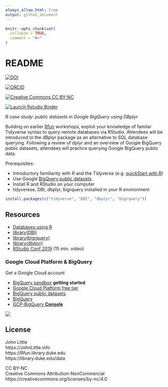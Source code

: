 ```yaml
---
always_allow_html: true
output: github_document
---
```


<!-- README.md is generated from README.Rmd. Please edit that file -->

```r
knitr::opts_chunk$set(
  collapse = TRUE,
  comment = "#>"
)
```

# README

<!-- badges: start -->
[![DOI](https://zenodo.org/badge/DOI/10.5281/zenodo.4908847.svg "DOI")](https://doi.org/10.5281/zenodo.4908847)

[![ORCID](https://img.shields.io/badge/ORCID-0000--0002--3600--0972-A6CE39?logo=ORCID&logoColor=A6CE39 "ORCID")](https://orcid.org/0000-0002-3600-0972)

[![Creative Commons CC BY-NC](https://img.shields.io/badge/Creative Commons-BY--NC-EF9421?logo=creative commons&logoColor=EF9421 "CC BY-NC")](https://creativecommons.org/licenses/by-nc-nd/4.0/)

[![Launch Rstudio Binder](http://mybinder.org/badge_logo.svg "Launch RStudio Binder/Container")](https://mybinder.org/v2/gh/libjohn/casestudy_bigquery_dbplyr/master?urlpath=rstudio)
<!-- badges: end -->

_R case study: public datasets in Google BigQuery using DBplyr_

Building on earlier [Rfun](https://rfun.library.duke.edu/) workshops, exploit your knowledge of familar Tidyverse syntax to query remote databases via RStudio. Attendees will be introduced to the dBplyr package as an alternative to SQL database querying. Following a review of dplyr and an overview of Google BigQuery public datasets, attendees will practice querying Google BigQuery public data.  

Prerequisites: 

- Introductory familiarity with R and the Tidyverse (e.g. [quickStart with R](https://rfun.library.duke.edu/portfolio/r_flipped/))
- Use Google [BigQuery public datasets](https://cloud.google.com/bigquery/public-data)   
- Install R and RStudio on your computer
- tidyverese, DBI, dbplyr, bigrquery installed in your R environment

```r
install.packages(c("tidyverse", "DBI", "dbplyr", "bigrquery"))
```

## Resources

- [Databases using R](https://db.rstudio.com/)
- [library(DBI)](https://dbi.r-dbi.org/reference/)
- [library(bigrquery)](https://bigrquery.r-dbi.org/)
- [library(dbplyr)](https://dbplyr.tidyverse.org/)
- [RStudio Conf 2019](https://rstudio.com/resources/rstudioconf-2019/databases-using-r-the-latest/) (15 min. video)


### Google Cloud Platform & BigQuery

Get a Google Cloud account

- [BigQuery sandbox](https://cloud.google.com/bigquery/docs/sandbox)  **getting started**
- [Google Cloud Platform free tier](https://cloud.google.com/free/docs/gcp-free-tier)
- [BigQuery public datasets](https://cloud.google.com/bigquery/public-data)
- [BigQuery](https://cloud.google.com/bigquery)
- [GCP-BigQuery **Console**](https://console.cloud.google.com/bigquery)


![](images/tree_cover.png)

## License
John Little  
https://JohnLittle.info  
https://Rfun.library.duke.edu  
https://library.duke.edu/data  

CC BY-NC  
Creative Commons Attribution-NonCommercial  
https://creativecommons.org/licenses/by-nc/4.0  
